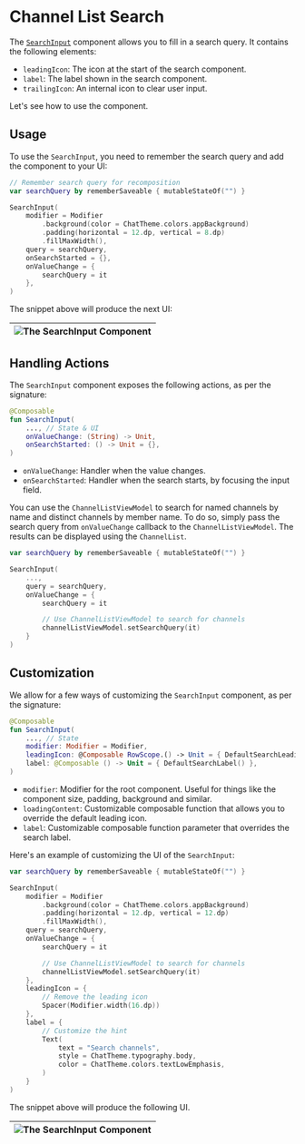 # Channel List Search

The [`SearchInput`](https://github.com/GetStream/stream-chat-android/blob/main/stream-chat-android-compose/src/main/java/io/getstream/chat/android/compose/ui/components/SearchInput.kt) component allows you to fill in a search query. It contains the following elements: 

* `leadingIcon`: The icon at the start of the search component.
* `label`: The label shown in the search component.
* `trailingIcon`: An internal icon to clear user input.

Let's see how to use the component.

## Usage

To use the `SearchInput`, you need to remember the search query and add the component to your UI:

```kotlin
// Remember search query for recomposition
var searchQuery by rememberSaveable { mutableStateOf("") }

SearchInput(
    modifier = Modifier
        .background(color = ChatTheme.colors.appBackground)
        .padding(horizontal = 12.dp, vertical = 8.dp)
        .fillMaxWidth(),
    query = searchQuery,
    onSearchStarted = {},
    onValueChange = {
        searchQuery = it
    },
)
```

The snippet above will produce the next UI:

|![The SearchInput Component](../../assets/compose_default_search_input_component.png)|
|---|

## Handling Actions

The `SearchInput` component exposes the following actions, as per the signature:

```kotlin
@Composable
fun SearchInput(
    ..., // State & UI
    onValueChange: (String) -> Unit,
    onSearchStarted: () -> Unit = {},
)
```

* `onValueChange`: Handler when the value changes.
* `onSearchStarted`: Handler when the search starts, by focusing the input field. 

You can use the `ChannelListViewModel` to search for named channels by name and distinct channels by member name. To do so, simply pass the search query from `onValueChange` callback to the `ChannelListViewModel`. The results can be displayed using the `ChannelList`.

```kotlin
var searchQuery by rememberSaveable { mutableStateOf("") }

SearchInput(
    ...,
    query = searchQuery,
    onValueChange = {
        searchQuery = it

        // Use ChannelListViewModel to search for channels  
        channelListViewModel.setSearchQuery(it)
    }
)
```

##  Customization

We allow for a few ways of customizing the `SearchInput` component, as per the signature:

```kotlin
@Composable
fun SearchInput(
    ..., // State
    modifier: Modifier = Modifier,
    leadingIcon: @Composable RowScope.() -> Unit = { DefaultSearchLeadingIcon(empty = query.isEmpty()) },
    label: @Composable () -> Unit = { DefaultSearchLabel() },
)
```

* `modifier`: Modifier for the root component. Useful for things like the component size, padding, background and similar.
* `loadingContent`: Customizable composable function that allows you to override the default leading icon.
* `label`: Customizable composable function parameter that overrides the search label.

Here's an example of customizing the UI of the `SearchInput`:

```kotlin
var searchQuery by rememberSaveable { mutableStateOf("") }

SearchInput(
    modifier = Modifier
        .background(color = ChatTheme.colors.appBackground)
        .padding(horizontal = 12.dp, vertical = 12.dp)
        .fillMaxWidth(),
    query = searchQuery,
    onValueChange = {
        searchQuery = it

        // Use ChannelListViewModel to search for channels   
        channelListViewModel.setSearchQuery(it)
    },
    leadingIcon = {
        // Remove the leading icon
        Spacer(Modifier.width(16.dp))
    },
    label = {
        // Customize the hint
        Text(
            text = "Search channels",
            style = ChatTheme.typography.body,
            color = ChatTheme.colors.textLowEmphasis,
        )
    }
)
```

The snippet above will produce the following UI.

|![The SearchInput Component](../../assets/compose_custom_search_input_component.png)|
|---|
